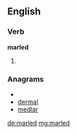 ==English==

===Verb===
'''marled'''

# {{past of|[[marl]]}}

===Anagrams===
* {{alphagram|adelmr}}
* [[dermal#English|dermal]]
* [[medlar#English|medlar]]

[[de:marled]]
[[mg:marled]]